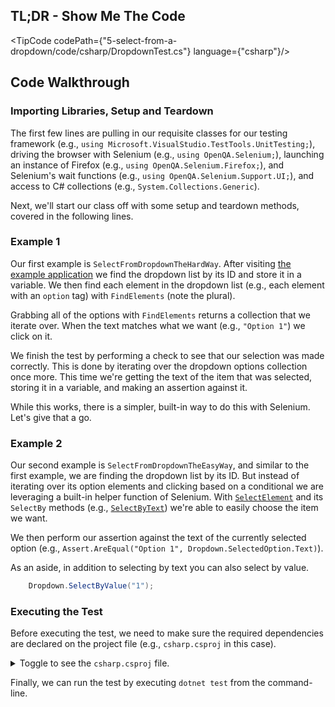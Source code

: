 
## TL;DR - Show Me The Code

<TipCode codePath={"5-select-from-a-dropdown/code/csharp/DropdownTest.cs"} language={"csharp"}/>

## Code Walkthrough

### Importing Libraries, Setup and Teardown

The first few lines are pulling in our requisite classes for our testing framework
(e.g., `using Microsoft.VisualStudio.TestTools.UnitTesting;`), driving the browser with Selenium
(e.g., `using OpenQA.Selenium;`), launching an instance of Firefox (e.g., `using OpenQA.Selenium.Firefox;`),
and Selenium's wait functions (e.g., `using OpenQA.Selenium.Support.UI;`), and access to C# collections
(e.g., `System.Collections.Generic`).

Next, we'll start our class off with some setup and teardown methods, covered in the following lines.

### Example 1

Our first example is `SelectFromDropdownTheHardWay`. After visiting [the example application](https://the-internet.herokuapp.com/dropdown) we find the
dropdown list by its ID and store it in a variable. We then find each element in the dropdown list (e.g., each
element with an `option` tag) with `FindElements` (note the plural).

Grabbing all of the options with `FindElements` returns a collection that we iterate over. When the text matches
what we want (e.g., `"Option 1"`) we click on it.

We finish the test by performing a check to see that our selection was made correctly. This is done by iterating
over the dropdown options collection once more. This time we're getting the text of the item that was selected,
storing it in a variable, and making an assertion against it.

While this works, there is a simpler, built-in way to do this with Selenium. Let's give that a go.

### Example 2

Our second example is `SelectFromDropdownTheEasyWay`, and similar to the first example, we are finding the dropdown
list by its ID. But instead of iterating over its option elements and clicking based on a conditional we are
leveraging a built-in helper function of Selenium. With [`SelectElement`](https://seleniumhq.github.io/selenium/docs/api/dotnet/html/T_OpenQA_Selenium_Support_UI_SelectElement.htm) and its `SelectBy` methods
(e.g., [`SelectByText`](https://seleniumhq.github.io/selenium/docs/api/dotnet/html/M_OpenQA_Selenium_Support_UI_SelectElement_SelectByText.htm)) we're able to easily choose the item we want.

We then perform our assertion against the text of the currently selected option
(e.g., `Assert.AreEqual("Option 1", Dropdown.SelectedOption.Text)`).

As an aside, in addition to selecting by text you can also select by value.

```csharp
    Dropdown.SelectByValue("1");
```

### Executing the Test

Before executing the test, we need to make sure the required dependencies are declared on the project file (e.g.,
`csharp.csproj` in this case).

<details>
    <summary>Toggle to see the <code>csharp.csproj</code> file.</summary>
    <div>
        <TipCode codePath={"5-select-from-a-dropdown/code/csharp/csharp.csproj"} language={"xml"}/>
    </div>
</details>

Finally, we can run the test by executing `dotnet test` from the command-line.
